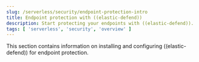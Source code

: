 ```yaml
---
slug: /serverless/security/endpoint-protection-intro
title: Endpoint protection with ((elastic-defend))
description: Start protecting your endpoints with ((elastic-defend)).
tags: [ 'serverless', 'security', 'overview' ]
---
```


<DocBadge template="technical preview" />
<div id="endpoint-protection-intro"></div>

This section contains information on installing and configuring ((elastic-defend)) for endpoint protection.
